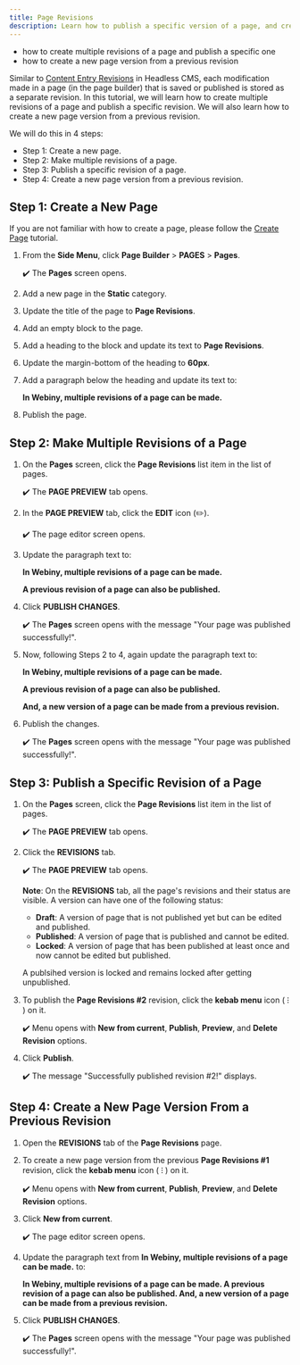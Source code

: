```yaml
---
title: Page Revisions
description: Learn how to publish a specific version of a page, and create a new version of a page by deriving from a previous revision.
---
```



<Alert type="success" title="WHAT YOU'LL LEARN">

- how to create multiple revisions of a page and publish a specific one
- how to create a new page version from a previous revision

</Alert>

Similar to [Content Entry Revisions](../link) in Headless CMS, each modification made in a page (in the page builder) that is saved or published is stored as a separate revision. In this tutorial, we will learn how to create multiple revisions of a page and publish a specific revision. We will also learn how to create a new page version from a previous revision.

We will do this in 4 steps:

- Step 1: Create a new page.
- Step 2: Make multiple revisions of a page.
- Step 3: Publish a specific revision of a page.
- Step 4: Create a new page version from a previous revision.

## Step 1: Create a New Page

If you are not familiar with how to create a page, please follow the [Create Page](../essentials/create-page) tutorial.

1. From the **Side Menu**, click **Page Builder** > **PAGES** > **Pages**.

    ✔️ The **Pages** screen opens.

2. Add a new page in the **Static** category.

3. Update the title of the page to **Page Revisions**.

4. Add an empty block to the page.

5. Add a heading to the block and update its text to **Page Revisions**.

6. Update the margin-bottom of the heading to **60px**.

7. Add a paragraph below the heading and update its text to:
    
    **In Webiny, multiple revisions of a page can be made.**

8. Publish the page.


## Step 2: Make Multiple Revisions of a Page

1. On the **Pages** screen, click the **Page Revisions** list item in the list of pages.

    ✔️ The **PAGE PREVIEW** tab opens.

2. In the **PAGE PREVIEW** tab, click the **EDIT** icon (✏️).

    ✔️ The page editor screen opens.

3. Update the paragraph text to:

    **In Webiny, multiple revisions of a page can be made.**

    **A previous revision of a page can also be published.**

4. Click **PUBLISH CHANGES**.

    ✔️ The **Pages** screen opens with the message "Your page was published successfully!".

5. Now, following Steps 2 to 4, again update the paragraph text to:

    **In Webiny, multiple revisions of a page can be made.**

    **A previous revision of a page can also be published.**

    **And, a new version of a page can be made from a previous revision.**

6. Publish the changes.

    ✔️ The **Pages** screen opens with the message "Your page was published successfully!".


## Step 3: Publish a Specific Revision of a Page

1. On the **Pages** screen, click the **Page Revisions** list item in the list of pages.

    ✔️ The **PAGE PREVIEW** tab opens.

2. Click the **REVISIONS** tab. 

    ✔️ The **PAGE PREVIEW** tab opens.

    **Note**: On the **REVISIONS** tab, all the page's revisions and their status are visible. A version can have one of the following status:

    - **Draft**: A version of page that is not published yet but can be edited and published.
    - **Published**: A version of page that is published and cannot be edited.
    - **Locked**: A version of page that has been published at least once and now cannot be edited but published. 
    
    A publsihed version is locked and remains locked after getting unpublished.

3. To publish the **Page Revisions #2** revision, click the **kebab menu** icon ( ⁝ ) on it.

    ✔️ Menu opens with **New from current**, **Publish**, **Preview**, and **Delete Revision** options.

4. Click **Publish**.

    ✔️ The message "Successfully published revision #2!" displays.


## Step 4: Create a New Page Version From a Previous Revision

1. Open the **REVISIONS** tab of the **Page Revisions** page.

2. To create a new page version from the previous **Page Revisions #1** revision, click the **kebab menu** icon ( ⁝ ) on it.

    ✔️ Menu opens with **New from current**, **Publish**, **Preview**, and **Delete Revision** options.

3. Click **New from current**.

    ✔️ The page editor screen opens.

4. Update the paragraph text from **In Webiny, multiple revisions of a page can be made.** to:

    **In Webiny, multiple revisions of a page can be made. A previous revision of a page can also be published. And, a new version of a page can be made from a previous revision.**

5. Click **PUBLISH CHANGES**.

    ✔️ The **Pages** screen opens with the message "Your page was published successfully!".